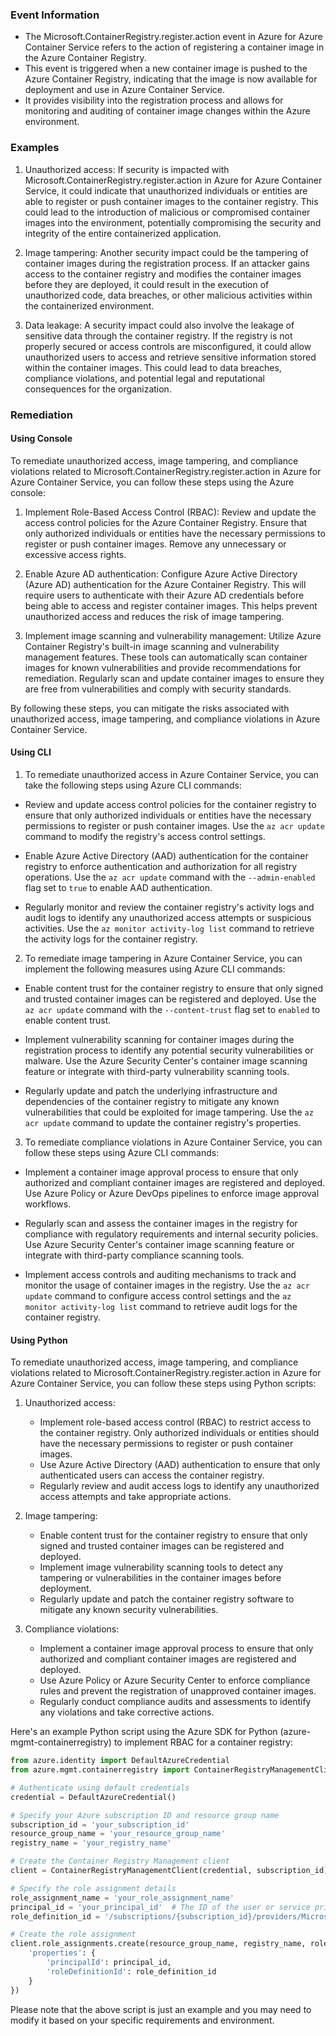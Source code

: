 
### Event Information

- The Microsoft.ContainerRegistry.register.action event in Azure for Azure Container Service refers to the action of registering a container image in the Azure Container Registry.
- This event is triggered when a new container image is pushed to the Azure Container Registry, indicating that the image is now available for deployment and use in Azure Container Service.
- It provides visibility into the registration process and allows for monitoring and auditing of container image changes within the Azure environment.


### Examples

1. Unauthorized access: If security is impacted with Microsoft.ContainerRegistry.register.action in Azure for Azure Container Service, it could indicate that unauthorized individuals or entities are able to register or push container images to the container registry. This could lead to the introduction of malicious or compromised container images into the environment, potentially compromising the security and integrity of the entire containerized application.

2. Image tampering: Another security impact could be the tampering of container images during the registration process. If an attacker gains access to the container registry and modifies the container images before they are deployed, it could result in the execution of unauthorized code, data breaches, or other malicious activities within the containerized environment.

3. Data leakage: A security impact could also involve the leakage of sensitive data through the container registry. If the registry is not properly secured or access controls are misconfigured, it could allow unauthorized users to access and retrieve sensitive information stored within the container images. This could lead to data breaches, compliance violations, and potential legal and reputational consequences for the organization.

### Remediation

#### Using Console

To remediate unauthorized access, image tampering, and compliance violations related to Microsoft.ContainerRegistry.register.action in Azure for Azure Container Service, you can follow these steps using the Azure console:

1. Implement Role-Based Access Control (RBAC): Review and update the access control policies for the Azure Container Registry. Ensure that only authorized individuals or entities have the necessary permissions to register or push container images. Remove any unnecessary or excessive access rights.

2. Enable Azure AD authentication: Configure Azure Active Directory (Azure AD) authentication for the Azure Container Registry. This will require users to authenticate with their Azure AD credentials before being able to access and register container images. This helps prevent unauthorized access and reduces the risk of image tampering.

3. Implement image scanning and vulnerability management: Utilize Azure Container Registry's built-in image scanning and vulnerability management features. These tools can automatically scan container images for known vulnerabilities and provide recommendations for remediation. Regularly scan and update container images to ensure they are free from vulnerabilities and comply with security standards.

By following these steps, you can mitigate the risks associated with unauthorized access, image tampering, and compliance violations in Azure Container Service.

#### Using CLI

1. To remediate unauthorized access in Azure Container Service, you can take the following steps using Azure CLI commands:

- Review and update access control policies for the container registry to ensure that only authorized individuals or entities have the necessary permissions to register or push container images. Use the `az acr update` command to modify the registry's access control settings.

- Enable Azure Active Directory (AAD) authentication for the container registry to enforce authentication and authorization for all registry operations. Use the `az acr update` command with the `--admin-enabled` flag set to `true` to enable AAD authentication.

- Regularly monitor and review the container registry's activity logs and audit logs to identify any unauthorized access attempts or suspicious activities. Use the `az monitor activity-log list` command to retrieve the activity logs for the container registry.

2. To remediate image tampering in Azure Container Service, you can implement the following measures using Azure CLI commands:

- Enable content trust for the container registry to ensure that only signed and trusted container images can be registered and deployed. Use the `az acr update` command with the `--content-trust` flag set to `enabled` to enable content trust.

- Implement vulnerability scanning for container images during the registration process to identify any potential security vulnerabilities or malware. Use the Azure Security Center's container image scanning feature or integrate with third-party vulnerability scanning tools.

- Regularly update and patch the underlying infrastructure and dependencies of the container registry to mitigate any known vulnerabilities that could be exploited for image tampering. Use the `az acr update` command to update the container registry's properties.

3. To remediate compliance violations in Azure Container Service, you can follow these steps using Azure CLI commands:

- Implement a container image approval process to ensure that only authorized and compliant container images are registered and deployed. Use Azure Policy or Azure DevOps pipelines to enforce image approval workflows.

- Regularly scan and assess the container images in the registry for compliance with regulatory requirements and internal security policies. Use Azure Security Center's container image scanning feature or integrate with third-party compliance scanning tools.

- Implement access controls and auditing mechanisms to track and monitor the usage of container images in the registry. Use the `az acr update` command to configure access control settings and the `az monitor activity-log list` command to retrieve audit logs for the container registry.

#### Using Python

To remediate unauthorized access, image tampering, and compliance violations related to Microsoft.ContainerRegistry.register.action in Azure for Azure Container Service, you can follow these steps using Python scripts:

1. Unauthorized access:
   - Implement role-based access control (RBAC) to restrict access to the container registry. Only authorized individuals or entities should have the necessary permissions to register or push container images.
   - Use Azure Active Directory (AAD) authentication to ensure that only authenticated users can access the container registry.
   - Regularly review and audit access logs to identify any unauthorized access attempts and take appropriate actions.

2. Image tampering:
   - Enable content trust for the container registry to ensure that only signed and trusted container images can be registered and deployed.
   - Implement image vulnerability scanning tools to detect any tampering or vulnerabilities in the container images before deployment.
   - Regularly update and patch the container registry software to mitigate any known security vulnerabilities.

3. Compliance violations:
   - Implement a container image approval process to ensure that only authorized and compliant container images are registered and deployed.
   - Use Azure Policy or Azure Security Center to enforce compliance rules and prevent the registration of unapproved container images.
   - Regularly conduct compliance audits and assessments to identify any violations and take corrective actions.

Here's an example Python script using the Azure SDK for Python (azure-mgmt-containerregistry) to implement RBAC for a container registry:

```python
from azure.identity import DefaultAzureCredential
from azure.mgmt.containerregistry import ContainerRegistryManagementClient

# Authenticate using default credentials
credential = DefaultAzureCredential()

# Specify your Azure subscription ID and resource group name
subscription_id = 'your_subscription_id'
resource_group_name = 'your_resource_group_name'
registry_name = 'your_registry_name'

# Create the Container Registry Management client
client = ContainerRegistryManagementClient(credential, subscription_id)

# Specify the role assignment details
role_assignment_name = 'your_role_assignment_name'
principal_id = 'your_principal_id'  # The ID of the user or service principal
role_definition_id = '/subscriptions/{subscription_id}/providers/Microsoft.Authorization/roleDefinitions/{role_definition_id}'  # The ID of the desired role definition

# Create the role assignment
client.role_assignments.create(resource_group_name, registry_name, role_assignment_name, {
    'properties': {
        'principalId': principal_id,
        'roleDefinitionId': role_definition_id
    }
})
```

Please note that the above script is just an example and you may need to modify it based on your specific requirements and environment.

